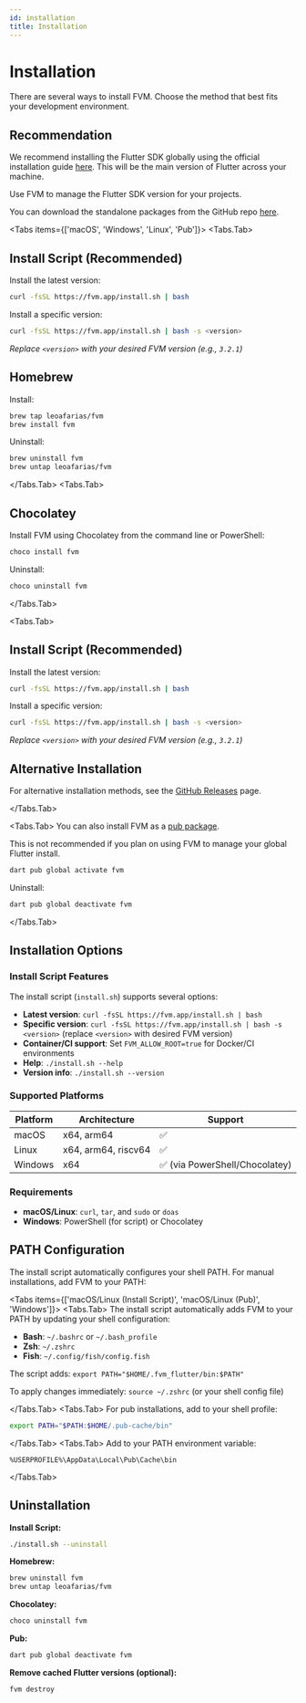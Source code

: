```yaml
---
id: installation
title: Installation
---
```



# Installation

There are several ways to install FVM. Choose the method that best fits your development environment.

## Recommendation

We recommend installing the Flutter SDK globally using the official installation guide [here](https://docs.flutter.dev/get-started/install). This will be the main version of Flutter across your machine.

Use FVM to manage the Flutter SDK version for your projects.

You can download the standalone packages from the GitHub repo [here](https://github.com/leoafarias/fvm/releases).

<Tabs items={['macOS', 'Windows', 'Linux', 'Pub']}>
  <Tabs.Tab>
## Install Script (Recommended)

Install the latest version:

```bash
curl -fsSL https://fvm.app/install.sh | bash
```

Install a specific version:

```bash
curl -fsSL https://fvm.app/install.sh | bash -s <version>
```

*Replace `<version>` with your desired FVM version (e.g., `3.2.1`)*

## Homebrew

Install:

```bash
brew tap leoafarias/fvm
brew install fvm
```

Uninstall:

```bash
brew uninstall fvm
brew untap leoafarias/fvm
```

  </Tabs.Tab>
  <Tabs.Tab>

## Chocolatey

Install FVM using Chocolatey from the command line or PowerShell:

```bash
choco install fvm
```

Uninstall:

```bash
choco uninstall fvm
```

  </Tabs.Tab>

  <Tabs.Tab>
## Install Script (Recommended)

Install the latest version:

```bash
curl -fsSL https://fvm.app/install.sh | bash
```

Install a specific version:

```bash
curl -fsSL https://fvm.app/install.sh | bash -s <version>
```

*Replace `<version>` with your desired FVM version (e.g., `3.2.1`)*

## Alternative Installation

For alternative installation methods, see the [GitHub Releases](https://github.com/leoafarias/fvm/releases/latest) page.

</Tabs.Tab>

<Tabs.Tab>
You can also install FVM as a [pub package](https://pub.dev/packages/fvm).

<Callout type="warning">
  This is not recommended if you plan on using FVM to manage your global Flutter install.
</Callout>

```bash
dart pub global activate fvm
```

Uninstall:

```bash
dart pub global deactivate fvm
```

</Tabs.Tab>
</Tabs>

## Installation Options

### Install Script Features

The install script (`install.sh`) supports several options:

- **Latest version**: `curl -fsSL https://fvm.app/install.sh | bash`
- **Specific version**: `curl -fsSL https://fvm.app/install.sh | bash -s <version>` (replace `<version>` with desired FVM version)
- **Container/CI support**: Set `FVM_ALLOW_ROOT=true` for Docker/CI environments
- **Help**: `./install.sh --help`
- **Version info**: `./install.sh --version`

### Supported Platforms

| Platform | Architecture | Support |
|----------|-------------|---------|
| macOS | x64, arm64 | ✅ |
| Linux | x64, arm64, riscv64 | ✅ |
| Windows | x64 | ✅ (via PowerShell/Chocolatey) |

### Requirements

- **macOS/Linux**: `curl`, `tar`, and `sudo` or `doas`
- **Windows**: PowerShell (for script) or Chocolatey

## PATH Configuration

The install script automatically configures your shell PATH. For manual installations, add FVM to your PATH:

<Tabs items={['macOS/Linux (Install Script)', 'macOS/Linux (Pub)', 'Windows']}>
  <Tabs.Tab>
The install script automatically adds FVM to your PATH by updating your shell configuration:

- **Bash**: `~/.bashrc` or `~/.bash_profile`
- **Zsh**: `~/.zshrc`
- **Fish**: `~/.config/fish/config.fish`

The script adds: `export PATH="$HOME/.fvm_flutter/bin:$PATH"`

To apply changes immediately: `source ~/.zshrc` (or your shell config file)

  </Tabs.Tab>
  <Tabs.Tab>
For pub installations, add to your shell profile:

```bash
export PATH="$PATH:$HOME/.pub-cache/bin"
```

  </Tabs.Tab>
  <Tabs.Tab>
Add to your PATH environment variable:

```
%USERPROFILE%\AppData\Local\Pub\Cache\bin
```

  </Tabs.Tab>
</Tabs>

## Uninstallation

**Install Script:**
```bash
./install.sh --uninstall
```

**Homebrew:**
```bash
brew uninstall fvm
brew untap leoafarias/fvm
```

**Chocolatey:**
```bash
choco uninstall fvm
```

**Pub:**
```bash
dart pub global deactivate fvm
```

**Remove cached Flutter versions (optional):**
```bash
fvm destroy
```